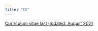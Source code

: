 ```yaml
---
title: "CV"
---
```


<style type="text/css">
h1.title {
  text-align: center;
}
</style>

<div align="center">
  <a 
  class="btn btn-primary btn-lg" 
  href="August_2021_meghan_maciejewski_CV.pdf" 
  role="button">
    Curriculum vitae last updated: August 2021
  </a>
</div>
